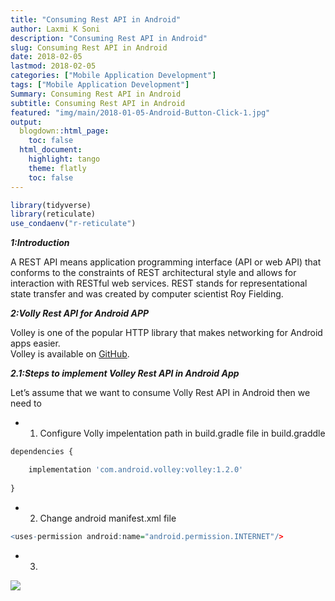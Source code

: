 ```yaml
---
title: "Consuming Rest API in Android"
author: Laxmi K Soni
description: "Consuming Rest API in Android"
slug: Consuming Rest API in Android
date: 2018-02-05
lastmod: 2018-02-05
categories: ["Mobile Application Development"]
tags: ["Mobile Application Development"]
Summary: Consuming Rest API in Android
subtitle: Consuming Rest API in Android
featured: "img/main/2018-01-05-Android-Button-Click-1.jpg"
output:
  blogdown::html_page:
    toc: false
  html_document:
    highlight: tango
    theme: flatly
    toc: false
---
```


```r
library(tidyverse)
library(reticulate)
use_condaenv("r-reticulate")
```



***1:Introduction***

A REST API means application programming interface (API or web API) that conforms to the constraints of REST architectural style and allows for interaction with RESTful web services. REST stands for representational state transfer and was created by computer scientist Roy Fielding.

***2:Volly Rest API for Android APP***

Volley is one of the popular HTTP library that makes networking for Android apps easier.  
Volley is available on [GitHub](https://github.com/google/volley).


***2.1:Steps to implement Volley Rest API in Android App***

Let's assume that we want to consume Volly Rest API in Android then we need to

- 1) Configure Volly impelentation path in build.gradle file in build.graddle

```r
dependencies {

    implementation 'com.android.volley:volley:1.2.0'
 
}
```

- 2) Change android manifest.xml file

```r
<uses-permission android:name="android.permission.INTERNET"/>
```

- 3)

![](img/main/volleyapiexample.gif)
